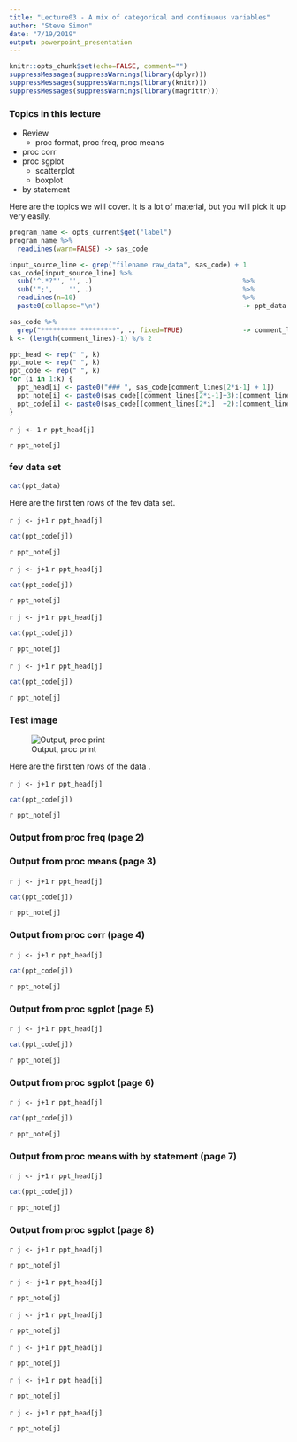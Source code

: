 ```yaml
---
title: "Lecture03 - A mix of categorical and continuous variables"
author: "Steve Simon"
date: "7/19/2019"
output: powerpoint_presentation
---
```



```r
knitr::opts_chunk$set(echo=FALSE, comment="")
suppressMessages(suppressWarnings(library(dplyr)))
suppressMessages(suppressWarnings(library(knitr)))
suppressMessages(suppressWarnings(library(magrittr)))
```

### Topics in this lecture
+ Review
  + proc format, proc freq, proc means
+ proc corr
+ proc sgplot
  + scatterplot
  + boxplot
+ by statement

<div class="notes">

Here are the topics we will cover. It is a lot of material, but you will pick it up very easily.

</div>

```r
program_name <- opts_current$get("label") 
program_name %>%
  readLines(warn=FALSE) -> sas_code

input_source_line <- grep("filename raw_data", sas_code) + 1
sas_code[input_source_line] %>%
  sub('^.*?"', '', .)                                      %>%
  sub('";',    '', .)                                      %>% 
  readLines(n=10)                                          %>%
  paste0(collapse="\n")                                    -> ppt_data

sas_code %>% 
  grep("********* *********", ., fixed=TRUE)               -> comment_lines
k <- (length(comment_lines)-1) %/% 2

ppt_head <- rep(" ", k)
ppt_note <- rep(" ", k)
ppt_code <- rep(" ", k)
for (i in 1:k) {
  ppt_head[i] <- paste0("### ", sas_code[comment_lines[2*i-1] + 1])
  ppt_note[i] <- paste0(sas_code[(comment_lines[2*i-1]+3):(comment_lines[2*i]  -1)], collapse="\n")
  ppt_code[i] <- paste0(sas_code[(comment_lines[2*i]  +2):(comment_lines[2*i+1]-2)], collapse="\n")
}
```

<!---Preliminaries--->`r j <- 1`
`r ppt_head[j]`

`r ppt_note[j]`

### fev data set
```r
cat(ppt_data)
```
<div class="notes">
Here are the first ten rows of the fev data set.
</div>

<!---Preliminaries--->`r j <- j+1`
`r ppt_head[j]`
```r
cat(ppt_code[j])
```
<div class="notes">
`r ppt_note[j]`
</div>

<!---proc format--->`r j <- j+1`
`r ppt_head[j]`
```r
cat(ppt_code[j])
```
<div class="notes">
`r ppt_note[j]`
</div>

<!---data step--->`r j <- j+1`
`r ppt_head[j]`
```r
cat(ppt_code[j])
```
<div class="notes">
`r ppt_note[j]`
</div>

<!---proc print--->`r j <- j+1`
`r ppt_head[j]`
```r
cat(ppt_code[j])
```
<div class="notes">
`r ppt_note[j]`
</div>

### Test image
![Output, proc print](../images/lecture03-01.png)
<div class="notes">
Here are the first ten rows of the data .
</div>

<!---proc freq and means--->`r j <- j+1`
`r ppt_head[j]`
```r
cat(ppt_code[j])
```
<div class="notes">
`r ppt_note[j]`
</div>

### Output from proc freq (page 2)

### Output from proc means (page 3)

<!---proc corr--->`r j <- j+1`
`r ppt_head[j]`
```r
cat(ppt_code[j])
```
<div class="notes">
`r ppt_note[j]`
</div>


### Output from proc corr (page 4)

<!---proc sgplot--->`r j <- j+1`
`r ppt_head[j]`
```r
cat(ppt_code[j])
```
<div class="notes">
`r ppt_note[j]`
</div>

### Output from proc sgplot (page 5)

<!---proc sgplot--->`r j <- j+1`
`r ppt_head[j]`
```r
cat(ppt_code[j])
```
<div class="notes">
`r ppt_note[j]`
</div>

### Output from proc sgplot (page 6)

<!---by statement--->`r j <- j+1`
`r ppt_head[j]`
```r
cat(ppt_code[j])
```
<div class="notes">
`r ppt_note[j]`
</div>

### Output from proc means with by statement (page 7)

<!---proc sgplot--->`r j <- j+1`
`r ppt_head[j]`
```r
cat(ppt_code[j])
```
<div class="notes">
`r ppt_note[j]`
</div>

### Output from proc sgplot (page 8)

<!---Further investigation--->`r j <- j+1`
`r ppt_head[j]`

`r ppt_note[j]`

<!---hw 1/5--->`r j <- j+1`
`r ppt_head[j]`

`r ppt_note[j]`

<!---hw 2/5--->`r j <- j+1`
`r ppt_head[j]`

`r ppt_note[j]`

<!---hw 3/5--->`r j <- j+1`
`r ppt_head[j]`

`r ppt_note[j]`

<!---hw 4/5--->`r j <- j+1`
`r ppt_head[j]`

`r ppt_note[j]`

<!---hw 5/5--->`r j <- j+1`
`r ppt_head[j]`

`r ppt_note[j]`

